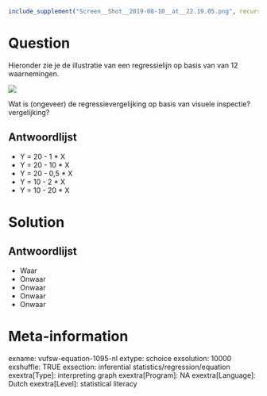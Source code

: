 ```r
include_supplement("Screen__Shot__2019-08-10__at__22.19.05.png", recursive = TRUE)
```

Question
========
Hieronder zie je de illustratie van een regressielijn op basis van van 12 waarnemingen.  
  
![](Screen__Shot__2019-08-10__at__22.19.05.png)
  
Wat is (ongeveer) de regressievergelijking op basis van visuele inspectie? vergelijking?

Antwoordlijst
----------
* Y = 20 - 1 \* X
* Y = 20 - 10 \* X
* Y = 20 - 0,5 \* X
* Y = 10 - 2 \* X
* Y = 10 - 20 \* X

Solution
========

Antwoordlijst
----------
* Waar
* Onwaar
* Onwaar
* Onwaar
* Onwaar

Meta-information
================
exname: vufsw-equation-1095-nl
extype: schoice
exsolution: 10000
exshuffle: TRUE
exsection: inferential statistics/regression/equation
exextra[Type]: interpreting graph
exextra[Program]: NA
exextra[Language]: Dutch
exextra[Level]: statistical literacy

